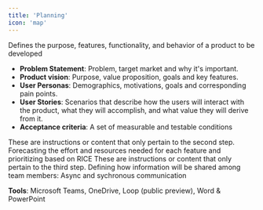 ```yaml
---
title: 'Planning'
icon: 'map'
---
```


<Steps>
  <Step title="Develop a Product Requirement Document (PRD)">
  
  Defines the purpose, features, functionality, and behavior of a product to be developed

  - **Problem Statement**: Problem, target market and why it's important.
  - **Product vision**: Purpose, value proposition, goals and key features.
  - **User Personas**: Demographics, motivations, goals and corresponding pain points.
  - **User Stories**: Scenarios that describe how the users will interact with the product, what they will accomplish, and what value they will derive from it.
  - **Acceptance criteria**: A set of measurable and testable conditions

  </Step>
  <Step title="Break Down Project Into Features (User Stories)">
    These are instructions or content that only pertain to the second step.
  </Step>
  <Step title="Estimate Time and Prioritize">
  Forecasting the effort and resources needed for each feature and prioritizing based on RICE
  </Step>
  <Step title="Develop a Project Schedule">
    These are instructions or content that only pertain to the third step.
  </Step>
  <Step title="Communication Plan">
  Defining how information will be shared among team members: Async and sychronous communication
  
  **Tools**: Microsoft Teams, OneDrive, Loop (public preview), Word & PowerPoint
  </Step>
</Steps>